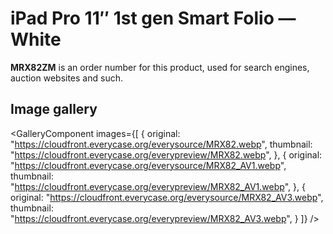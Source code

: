 
# iPad Pro 11″ 1st gen Smart Folio — White

<Callout type='info' emoji='👉🏻'>**MRX82ZM** is an order number for this product, used for search engines, auction websites and such.</Callout>

## Image gallery

<GalleryComponent
    images={[
      {
        original: "https://cloudfront.everycase.org/everysource/MRX82.webp",
        thumbnail: "https://cloudfront.everycase.org/everypreview/MRX82.webp",
      },
      {
        original: "https://cloudfront.everycase.org/everysource/MRX82_AV1.webp",
        thumbnail: "https://cloudfront.everycase.org/everypreview/MRX82_AV1.webp",
      },
      {
        original: "https://cloudfront.everycase.org/everysource/MRX82_AV3.webp",
        thumbnail: "https://cloudfront.everycase.org/everypreview/MRX82_AV3.webp",
      }
    ]}
  />
